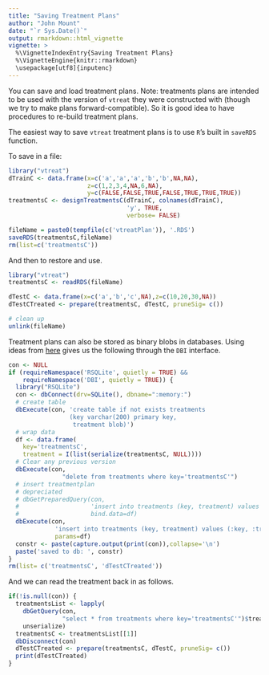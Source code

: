 ```yaml
---
title: "Saving Treatment Plans"
author: "John Mount"
date: "`r Sys.Date()`"
output: rmarkdown::html_vignette
vignette: >
  %\VignetteIndexEntry{Saving Treatment Plans}
  %\VignetteEngine{knitr::rmarkdown}
  \usepackage[utf8]{inputenc}
---
```


You can save and load treatment plans.  Note: treatments plans are intended to be used with the version of `vtreat` they were constructed with (though we try to make plans forward-compatible).  So it is good idea to have procedures to re-build treatment plans.

The easiest way to save `vtreat` treatment plans is to use `R`'s built in
`saveRDS` function.

To save in a file:

```r
library("vtreat")
dTrainC <- data.frame(x=c('a','a','a','b','b',NA,NA),
                      z=c(1,2,3,4,NA,6,NA),
                      y=c(FALSE,FALSE,TRUE,FALSE,TRUE,TRUE,TRUE))
treatmentsC <- designTreatmentsC(dTrainC, colnames(dTrainC),
                                 'y', TRUE,
                                 verbose= FALSE)

fileName = paste0(tempfile(c('vtreatPlan')), '.RDS')
saveRDS(treatmentsC,fileName)
rm(list=c('treatmentsC'))
```

And then to restore and use.

```r
library("vtreat")
treatmentsC <- readRDS(fileName)

dTestC <- data.frame(x=c('a','b','c',NA),z=c(10,20,30,NA))
dTestCTreated <- prepare(treatmentsC, dTestC, pruneSig= c())

# clean up
unlink(fileName)
```

Treatment plans can also be stored as binary blobs in databases.
Using ideas from [here](http://jfaganuk.github.io/2015/01/12/storing-r-objects-in-sqlite-tables/) gives us the following through the `DBI` interface.

```r
con <- NULL
if (requireNamespace('RSQLite', quietly = TRUE) &&
    requireNamespace('DBI', quietly = TRUE)) {
  library("RSQLite")
  con <- dbConnect(drv=SQLite(), dbname=":memory:")
  # create table
  dbExecute(con, 'create table if not exists treatments 
                 (key varchar(200) primary key, 
                  treatment blob)')
  # wrap data
  df <- data.frame(
    key='treatmentsC', 
    treatment = I(list(serialize(treatmentsC, NULL))))
  # Clear any previous version
  dbExecute(con, 
               "delete from treatments where key='treatmentsC'")
  # insert treatmentplan
  # depreciated
  # dbGetPreparedQuery(con,
  #                    'insert into treatments (key, treatment) values (:key, :treatment)',
  #                    bind.data=df)
  dbExecute(con, 
             'insert into treatments (key, treatment) values (:key, :treatment)',
             params=df)
  constr <- paste(capture.output(print(con)),collapse='\n')
  paste('saved to db: ', constr)
}
rm(list= c('treatmentsC', 'dTestCTreated'))
```

And we can read the treatment back in as follows.

```r
if(!is.null(con)) {
  treatmentsList <- lapply(
    dbGetQuery(con, 
               "select * from treatments where key='treatmentsC'")$treatment,
    unserialize)
  treatmentsC <- treatmentsList[[1]]
  dbDisconnect(con)
  dTestCTreated <- prepare(treatmentsC, dTestC, pruneSig= c())
  print(dTestCTreated)
}
```
